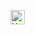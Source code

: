 [[File:X_mark.svg|23px|X mark big|link=]]<SPAN STYLE="display:none">N</SPAN><noinclude>
{{documentation}}
</noinclude>